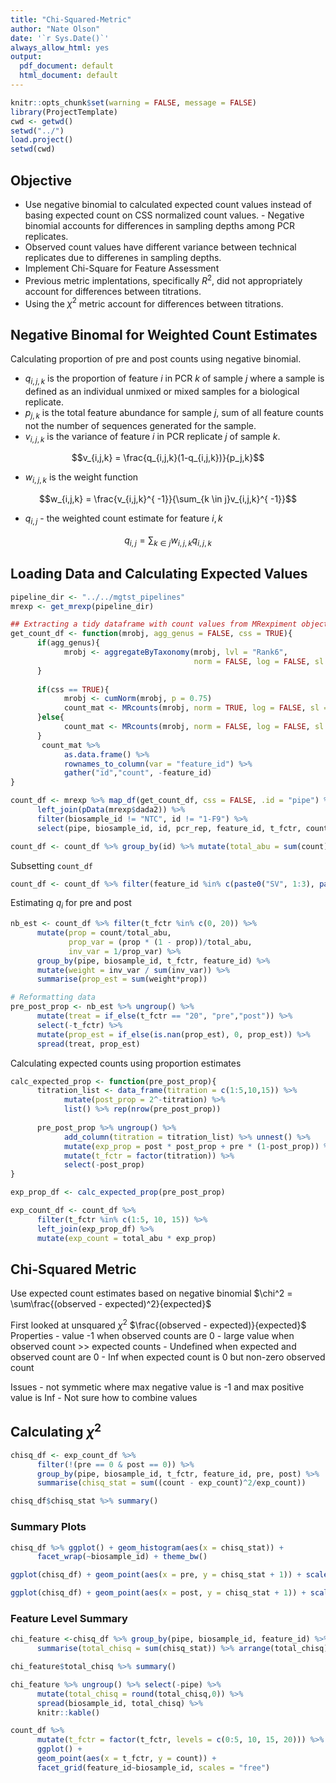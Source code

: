 ```yaml
---
title: "Chi-Squared-Metric"
author: "Nate Olson"
date: '`r Sys.Date()`'
always_allow_html: yes
output:
  pdf_document: default
  html_document: default
---
```


```r
knitr::opts_chunk$set(warning = FALSE, message = FALSE)
library(ProjectTemplate)
cwd <- getwd()
setwd("../")
load.project()
setwd(cwd)
```


## Objective  
- Use negative binomial to calculated expected count values instead of basing expected count on CSS normalized count values. - Negative binomial accounts for differences in sampling depths among PCR replicates. 
- Observed count values have different variance between technical replicates due to differenes in sampling depths.  
- Implement Chi-Square for Feature Assessment 
- Previous metric implentations, specifically $R^2$, did not appropriately account for differences between titrations.
- Using the $\chi^2$ metric account for differences between titrations.



## Negative Binomal for Weighted Count Estimates
Calculating proportion of pre and post counts using negative binomial. 

- $q_{i,j,k}$ is the proportion of feature $i$ in PCR $k$ of sample $j$ where a sample is defined as an individual unmixed or mixed samples for a biological replicate.  
- $p_{j,k}$ is the total feature abundance for sample $j$, sum of all feature counts not the number of sequences generated for the sample.  
- $v_{i,j,k}$ is the variance of feature $i$ in PCR replicate $j$ of sample $k$.  

$$v_{i,j,k} = \frac{q_{i,j,k}(1-q_{i,j,k})}{p_j,k}$$

- $w_{i,j,k}$ is the weight function

$$w_{i,j,k} = \frac{v_{i,j,k}^{ -1}}{\sum_{k \in j}v_{i,j,k}^{ -1}}$$


- $q_{i,j}$ - the weighted count estimate for feature $i,k$

$$q_{i,j} = \sum_{k\in j} w_{i,j,k}q_{i,j,k}$$ 

## Loading Data and Calculating Expected Values

```r
pipeline_dir <- "../../mgtst_pipelines"
mrexp <- get_mrexp(pipeline_dir)
``` 

```r
## Extracting a tidy dataframe with count values from MRexpiment objects
get_count_df <- function(mrobj, agg_genus = FALSE, css = TRUE){
      if(agg_genus){
            mrobj <- aggregateByTaxonomy(mrobj, lvl = "Rank6", 
                                         norm = FALSE, log = FALSE, sl = 1)
      }
      
      if(css == TRUE){
            mrobj <- cumNorm(mrobj, p = 0.75)
            count_mat <- MRcounts(mrobj, norm = TRUE, log = FALSE, sl = 1000)
      }else{
            count_mat <- MRcounts(mrobj, norm = FALSE, log = FALSE, sl = 1)
      }
       count_mat %>%  
            as.data.frame() %>% 
            rownames_to_column(var = "feature_id") %>% 
            gather("id","count", -feature_id)
}

count_df <- mrexp %>% map_df(get_count_df, css = FALSE, .id = "pipe") %>% 
      left_join(pData(mrexp$dada2)) %>% 
      filter(biosample_id != "NTC", id != "1-F9") %>% 
      select(pipe, biosample_id, id, pcr_rep, feature_id, t_fctr, count) 

count_df <- count_df %>% group_by(id) %>% mutate(total_abu = sum(count)) 
```

Subsetting `count_df`
```r
count_df <- count_df %>% filter(feature_id %in% c(paste0("SV", 1:3), paste0("Otu0000",1:3)))
```

Estimating $q_{i}$ for pre and post 

```r
nb_est <- count_df %>% filter(t_fctr %in% c(0, 20)) %>% 
      mutate(prop = count/total_abu, 
             prop_var = (prop * (1 - prop))/total_abu,
             inv_var = 1/prop_var) %>% 
      group_by(pipe, biosample_id, t_fctr, feature_id) %>% 
      mutate(weight = inv_var / sum(inv_var)) %>% 
      summarise(prop_est = sum(weight*prop)) 

# Reformatting data
pre_post_prop <- nb_est %>% ungroup() %>% 
      mutate(treat = if_else(t_fctr == "20", "pre","post")) %>% 
      select(-t_fctr) %>% 
      mutate(prop_est = if_else(is.nan(prop_est), 0, prop_est)) %>% 
      spread(treat, prop_est)
``` 


Calculating expected counts using proportion estimates  
```r
calc_expected_prop <- function(pre_post_prop){
      titration_list <- data_frame(titration = c(1:5,10,15)) %>% 
            mutate(post_prop = 2^-titration) %>% 
            list() %>% rep(nrow(pre_post_prop))
      
      pre_post_prop %>% ungroup() %>% 
            add_column(titration = titration_list) %>% unnest() %>% 
            mutate(exp_prop = post * post_prop + pre * (1-post_prop)) %>% 
            mutate(t_fctr = factor(titration)) %>% 
            select(-post_prop)
}

exp_prop_df <- calc_expected_prop(pre_post_prop)
```

```r
exp_count_df <- count_df %>% 
      filter(t_fctr %in% c(1:5, 10, 15)) %>% 
      left_join(exp_prop_df) %>% 
      mutate(exp_count = total_abu * exp_prop)
```


## Chi-Squared Metric
Use expected count estimates based on negative binomial
$\chi^2 = \sum\frac{(observed - expected)^2}{expected}$  

First looked at unsquared $\chi^2$
$\frac{(observed - expected)}{expected}$  
Properties 
- value -1 when observed counts are 0
- large value when observed count >> expected counts
- Undefined when expected and observed count are 0
- Inf when expected count is 0 but non-zero observed count 

Issues 
- not symmetic where max negative value is -1 and max positive value is Inf 
- Not sure how to combine values


## Calculating $\chi^2$ 
```r
chisq_df <- exp_count_df %>% 
      filter(!(pre == 0 & post == 0)) %>% 
      group_by(pipe, biosample_id, t_fctr, feature_id, pre, post) %>% 
      summarise(chisq_stat = sum((count - exp_count)^2/exp_count))
``` 

```r
chisq_df$chisq_stat %>% summary()
```

### Summary Plots
```r
chisq_df %>% ggplot() + geom_histogram(aes(x = chisq_stat)) + 
      facet_wrap(~biosample_id) + theme_bw()
```

```r
ggplot(chisq_df) + geom_point(aes(x = pre, y = chisq_stat + 1)) + scale_y_log10()
```


```r
ggplot(chisq_df) + geom_point(aes(x = post, y = chisq_stat + 1)) + scale_y_log10()
```


### Feature Level Summary 
```r
chi_feature <-chisq_df %>% group_by(pipe, biosample_id, feature_id) %>% 
      summarise(total_chisq = sum(chisq_stat)) %>% arrange(total_chisq)
```

```r
chi_feature$total_chisq %>% summary()
```

```r
chi_feature %>% ungroup() %>% select(-pipe) %>%
      mutate(total_chisq = round(total_chisq,0)) %>% 
      spread(biosample_id, total_chisq) %>% 
      knitr::kable()
```

```r
count_df %>% 
      mutate(t_fctr = factor(t_fctr, levels = c(0:5, 10, 15, 20))) %>% 
      ggplot() + 
      geom_point(aes(x = t_fctr, y = count)) + 
      facet_grid(feature_id~biosample_id, scales = "free")
```



